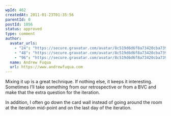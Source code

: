 ```yaml
---
wpId: 462
createdAt: 2011-01-23T01:35:56
parentId: 0
postId: 1056
status: approved
type: comment
author:
  avatar_urls:
    - "24": "https://secure.gravatar.com/avatar/8c519d6d6f8a73420cba739dfd926cd3?s=24&d=mm&r=g"
    - "48": "https://secure.gravatar.com/avatar/8c519d6d6f8a73420cba739dfd926cd3?s=48&d=mm&r=g"
    - "96": "https://secure.gravatar.com/avatar/8c519d6d6f8a73420cba739dfd926cd3?s=96&d=mm&r=g"
  name: Andrew Fuqua
  url: https://www.andrewfuqua.com
---
```


Mixing it up is a great technique. If nothing else, it keeps it interesting. Sometimes I’ll take something from our retrospective or from a BVC and make that the extra question for the iteration.

In addition, I often go down the card wall instead of going around the room at the iteration mid-point and on the last day of the iteration.